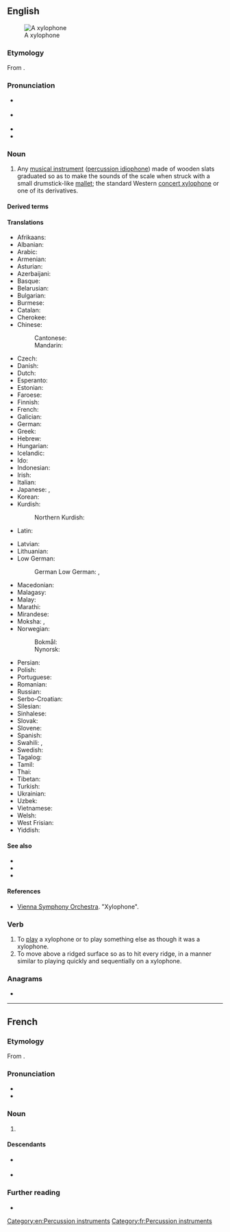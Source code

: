 {{also|Xylophone}}
==English==
{{wikipedia}}
[[File:Xylophone.jpg|thumb|A xylophone]]

===Etymology===
From {{confix|en|xylo|t1=of wood|phone|t2=sound}}.

===Pronunciation===
* {{a|UK}} {{IPA|en|/ˈzaɪ.lə.ˌfəʊn/}}
* {{a|GA}} {{IPA|en|/ˈzaɪləˌfoʊn/}}
* {{audio|en|En-us-xylophone.ogg|Audio (GA)}}
* {{hyphenation|en|xy|lo|phone}}

===Noun===
{{en-noun}}

# {{lb|en|musical instrument}} Any [[musical instrument]] ([[percussion idiophone]]) made of wooden slats graduated so as to make the sounds of the scale when struck with a small drumstick-like [[mallet]]; the standard Western [[concert xylophone]] or one of its derivatives.
#: {{ux|en|All I know how to play on my '''xylophone''' is "{{w|Mary Had a Little Lamb}}". Would you like to hear it?}}

====Derived terms====
{{der4|en|concert xylophone|metal xylophone|stone xylophone|xylophonist}}

====Translations====
{{trans-top|musical instrument}}
* Afrikaans: {{t|af|xilofoon}}
* Albanian: {{t+|sq|ksilofon}}
* Arabic: {{t|ar|زَايْلُفُون|m|tr=zaylufūn}}
* Armenian: {{t+|hy|քսիլոֆոն}}
* Asturian: {{t|ast|xilófonu|m}}
* Azerbaijani: {{t|az|ksilofon}}
* Basque: {{t|eu|xilofono}}
* Belarusian: {{t|be|ксілафон|m}}
* Bulgarian: {{t|bg|ксилофон|m}}
* Burmese: {{t+|my|ပတ္တလား}}
* Catalan: {{t+|ca|xilòfon|m}}
* Cherokee: {{t|chr|ᎠᏓ ᏗᎦᎾᎵ ᏗᎬᏅᏍᏙᏗ}}
* Chinese:
*: Cantonese: {{t|yue|木琴|tr=muk6 kam4}}
*: Mandarin: {{t+|cmn|木琴|tr=mùqín|sc=Hani}}
* Czech: {{t+|cs|xylofon|m}}
* Danish: {{t+|da|xylofon|c}}
* Dutch: {{t+|nl|xylofoon|m}}
* Esperanto: {{t|eo|ksilofono}}
* Estonian: {{t|et|ksülofon}}
* Faroese: {{t|fo|sylofon|f}}
* Finnish: {{t+|fi|ksylofoni}}
* French: {{t+|fr|xylophone|m}}
* Galician: {{t+|gl|xilófono|m}}
* German: {{t+|de|Xylophon|n}}
* Greek: {{t+|el|ξυλόφωνο|n}}
* Hebrew: {{t+|he|קסילופון|m|tr=ksilofón}}
* Hungarian: {{t+|hu|xilofon}}
* Icelandic: {{t|is|sílófónn|m}}
* Ido: {{t+|io|xilofono}}
* Indonesian: {{t+|id|xilofon}}
* Irish: {{t|ga|xileafón|m}}
* Italian: {{t+|it|xilofono|m}}
* Japanese: {{t+|ja|木琴|tr=もっきん, mokkin}}, {{t+|ja|シロフォン|tr=shirofon}}
* Korean: {{t+|ko|실로폰}}
* Kurdish:
*: Northern Kurdish: {{t|kmr|darînk}}
* Latin: {{t|la|xylophonium|n}}
{{trans-mid}}
* Latvian: {{t|lv|ksilofons|m}}
* Lithuanian: {{t|lt|ksilofonas|m}}
* Low German:
*: German Low German: {{t|nds-de|Xylophon}}, {{t|nds-de|Xylofon}}
* Macedonian: {{t|mk|ксилофон|m}}
* Malagasy: {{t+|mg|atranatrana}}
* Malay: {{t+|ms|xilofon}}
* Marathi: {{t|mr|जाय्लोफोन|m}}
* Mirandese: {{t|mwl|xilofone}}
* Moksha: {{t|mdf|кальхциямат}}, {{t|mdf|ксилофон}}
* Norwegian:
*: Bokmål: {{t|nb|xylofon|m}}
*: Nynorsk: {{t|nn|xylofon|m}}
* Persian: {{t|fa|سنتور چوبی}}
* Polish: {{t+|pl|ksylofon|m-in}}
* Portuguese: {{t+|pt|xilofone|m}}
* Romanian: {{t+|ro|xilofon|m}}
* Russian: {{t+|ru|ксилофо́н|m}}
* Serbo-Croatian: {{t+|sh|ksilofon|m}}
* Silesian: {{t|szl|ksylofůn}}
* Sinhalese: {{t|si|සයිලොෆෝන්}}
* Slovak: {{t|sk|xylofón|m}}
* Slovene: {{t+|sl|ksilofon|m}}
* Spanish: {{t+|es|xilófono|m}}
* Swahili: {{t|sw|zilofoni}}, {{t|sw|marimba ya kizungu}}
* Swedish: {{t+|sv|xylofon|c}}
* Tagalog: {{t|tl|silopono}}
* Tamil: {{t|ta|சுரம் இசைவி}}
* Thai: {{t|th|ไซโลโฟน|tr=sai-loh-fohn}}
* Tibetan: {{t|bo|ཤིང་དཀྲོལ།}}
* Turkish: {{t+|tr|ksilofon}}
* Ukrainian: {{t|uk|ксилофо́н|m}}
* Uzbek: {{t|uz|ksilofon}}
* Vietnamese: {{t|vi|mộc cầm}}
* Welsh: {{t|cy|seiloffon|m}}
* West Frisian: {{t|fy|ksylofoan}}
* Yiddish: {{t|yi|קסילאָפֿאָן|m}}
{{trans-bottom}}

====See also====
* {{l|en|glockenspiel}}
* {{l|en|marimba}}
* {{l|en|vibraphone}}

====References====
* [https://www.vsl.co.at/en/Percussions/Xylophone Vienna Symphony Orchestra]. "Xylophone".

===Verb===
{{en-verb}}

# To [[play]] a xylophone or to play something else as though it was a xylophone.
# To move above a ridged surface so as to hit every ridge, in a manner similar to playing quickly and sequentially on a xylophone.

===Anagrams===
* {{anagrams|en|a=ehlnoopxy|oxyphenol}}

[[Category:en:Percussion instruments]]
----

==French==

===Etymology===
From {{confix|fr|xylo|phone}}.

===Pronunciation===
* {{fr-IPA||ksilofone}}
* {{audio|fr|Fr-xylophone.ogg|audio}}

===Noun===
{{fr-noun|m}}

# {{l|en|xylophone}}

====Descendants====
* {{desc|ru|ксилофо́н|bor=1}} {{see desc}}
* {{desc|ro|xilofon|bor=1}}

===Further reading===
* {{R:TLFi}}

{{topics|fr|Musical instruments}}
[[Category:fr:Percussion instruments]]